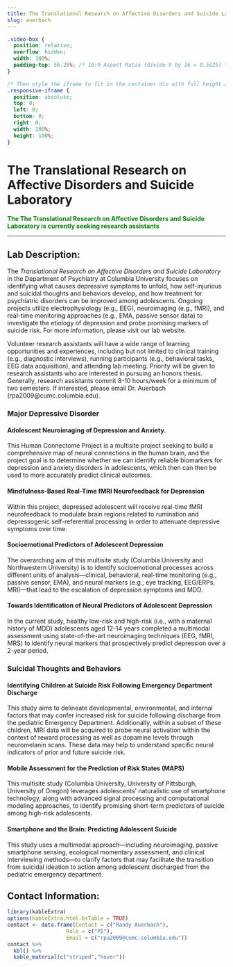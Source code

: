 ```yaml
---
title: The Translational Research on Affective Disorders and Suicide Laboratory
slug: auerbach
---
```


```css
.video-box {
  position: relative;
  overflow: hidden;
  width: 100%;
  padding-top: 56.25%; /* 16:9 Aspect Ratio (divide 9 by 16 = 0.5625) */
}

/* Then style the iframe to fit in the container div with full height and width */
.responsive-iframe {
  position: absolute;
  top: 0;
  left: 0;
  bottom: 0;
  right: 0;
  width: 100%;
  height: 100%;
}
```

# The Translational Research on Affective Disorders and Suicide Laboratory

<span style="color:green">
**The The Translational Research on Affective Disorders and Suicide Laboratory is currently seeking research assistants**
</span>


***

## Lab Description:

The *Translational Research on Affective Disorders and Suicide Laboratory* in the Department of Psychiatry at Columbia University focuses on identifying what causes depressive symptoms to unfold, how self-injurious and suicidal thoughts and behaviors develop, and how treatment for psychiatric disorders can be improved among adolescents. Ongoing projects utilize electrophysiology (e.g., EEG), neuroimaging (e.g., fMRI), and real-time monitoring approaches (e.g., EMA, passive sensor data) to investigate the etiology of depression and probe promising markers of suicide risk. For more information, please visit our lab website.

Volunteer research assistants will have a wide range of learning opportunities and experiences, including but not limited to clinical training (e.g., diagnostic interviews), running participants (e.g., behavioral tasks, EEG data acquisition), and attending lab meeting. Priority will be given to research assistants who are interested in pursuing an honors thesis.  Generally, research assistants commit 8-10 hours/week for a minimum of two semesters. If interested, please email Dr. Auerbach (rpa2009@cumc.columbia.edu).

### Major Depressive Disorder

#### Adolescent Neuroimaging of Depression and Anxiety. 

This Human Connectome Project is a multisite project seeking to build a comprehensive map of neural connections in the human brain, and the project goal is to determine whether we can identify reliable biomarkers for depression and anxiety disorders in adolescents, which then can then be used to more accurately predict clinical outcomes. 

#### Mindfulness-Based Real-Time fMRI Neurofeedback for Depression

Within this project, depressed adolescent will receive real-time fMRI neurofeedback to modulate brain regions related to rumination and depressogenic self-referential processing in order to attenuate depressive symptoms over time.

#### Socioemotional Predictors of Adolescent Depression

The overarching aim of this multisite study (Columbia University and Northwestern University) is to identify socioemotional processes across different units of analysis—clinical, behavioral, real-time monitoring (e.g., passive sensor, EMA), and neural markers (e.g., eye tracking, EEG/ERPs, MRI)—that lead to the escalation of depression symptoms and MDD. 

#### Towards Identification of Neural Predictors of Adolescent Depression

In the current study, healthy low-risk and high-risk (i.e., with a maternal history of MDD) adolescents aged 12-14 years completed a multimodal assessment using state-of-the-art neuroimaging techniques (EEG, fMRI, MRS) to identify neural markers that prospectively predict depression over a 2-year period. 

### Suicidal Thoughts and Behaviors

#### Identifying Children at Suicide Risk Following Emergency Department Discharge

This study aims to delineate developmental, environmental, and internal factors that may confer increased risk for suicide following discharge from the pediatric Emergency Department. Additionally, within a subset of these children, MRI data will be acquired to probe neural activation within the context of reward processing as well as dopamine levels through neuromelanin scans. These data may help to understand specific neural indicators of prior and future suicide risk.

#### Mobile Assessment for the Prediction of Risk States (MAPS)

This multisite study (Columbia University, University of Pittsburgh, University of Oregon) leverages adolescents’ naturalistic use of smartphone technology, along with advanced signal processing and computational modeling approaches, to identify promising short-term predictors of suicide among high-risk adolescents.

#### Smartphone and the Brain: Predicting Adolescent Suicide

This study uses a multimodal approach—including neuroimaging, passive smartphone sensing, ecological momentary assessment, and clinical interviewing methods—to clarify factors that may facilitate the transition from suicidal ideation to action among adolescent discharged from the pediatric emergency department. 


## Contact Information:


```r
library(kableExtra)
options(kableExtra.html.bsTable = TRUE)
contact <- data.frame(Contact = c("Randy Auerbach"),
                   Role = c("PI"),
                   Email = c("rpa2009@cumc.columbia.edu"))
contact %>%
  kbl() %>%
  kable_material(c("striped","hover"))
                   
                   
```
